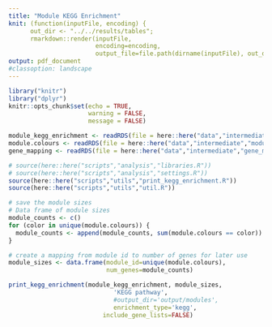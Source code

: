 ---
title: "Module KEGG Enrichment"
knit: (function(inputFile, encoding) { 
      out_dir <- "../../results/tables";
      rmarkdown::render(inputFile,
                        encoding=encoding, 
                        output_file=file.path(dirname(inputFile), out_dir, 'module_kegg_enrichment_results.pdf')) })
output: pdf_document
#classoption: landscape
---

```{r setup, include=FALSE}
library("knitr")
library("dplyr")
knitr::opts_chunk$set(echo = TRUE,
                      warning = FALSE,
                      message = FALSE)

module_kegg_enrichment <- readRDS(file = here::here("data","intermediate","module_kegg_enrichment.RDS"))
module.colours <- readRDS(file = here::here("data","intermediate","module.colours.RDS"))
gene_mapping <- readRDS(file = here::here("data","intermediate","gene_mapping.RDS"))

# source(here::here("scripts","analysis","libraries.R"))
# source(here::here("scripts","analysis","settings.R"))
source(here::here("scripts","utils","print_kegg_enrichment.R"))
source(here::here("scripts","utils","util.R"))

# save the module sizes 
# Data frame of module sizes
module_counts <- c()
for (color in unique(module.colours)) {
  module_counts <- append(module_counts, sum(module.colours == color))
}

# create a mapping from module id to number of genes for later use
module_sizes <- data.frame(module_id=unique(module.colours),
                           num_genes=module_counts)

```

```{r eval=TRUE, echo=FALSE, results='asis'}
print_kegg_enrichment(module_kegg_enrichment, module_sizes, 
                             'KEGG pathway',
                             #output_dir='output/modules',
                             enrichment_type='kegg',
                          include_gene_lists=FALSE)
```

